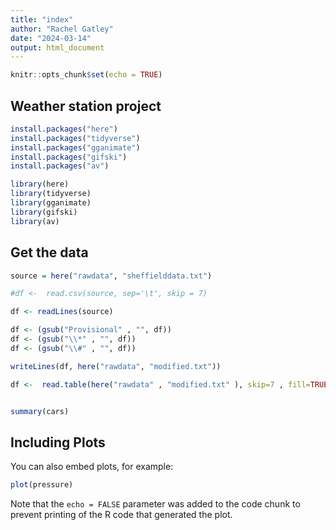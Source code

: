 ```yaml
---
title: "index"
author: "Rachel Gatley"
date: "2024-03-14"
output: html_document
---
```


```r
knitr::opts_chunk$set(echo = TRUE)
```

## Weather station project 

```r
install.packages("here")
install.packages("tidyverse")
install.packages("gganimate")
install.packages("gifski")
install.packages("av")

library(here)
library(tidyverse)
library(gganimate)
library(gifski)
library(av)
```
## Get the data
```r

source = here("rawdata", "sheffielddata.txt")

#df <-  read.csv(source, sep='\t', skip = 7) 

df <- readLines(source)

df <- (gsub("Provisional" , "", df))
df <- (gsub("\\*" , "", df))
df <- (gsub("\\#" , "", df))

writeLines(df, here("rawdata", "modified.txt"))

df <-  read.table(here("rawdata" , "modified.txt" ), skip=7 , fill=TRUE)
```

```r



```
```r
summary(cars)
```

## Including Plots

You can also embed plots, for example:

```r
plot(pressure)
```

Note that the `echo = FALSE` parameter was added to the code chunk to prevent printing of the R code that generated the plot.
